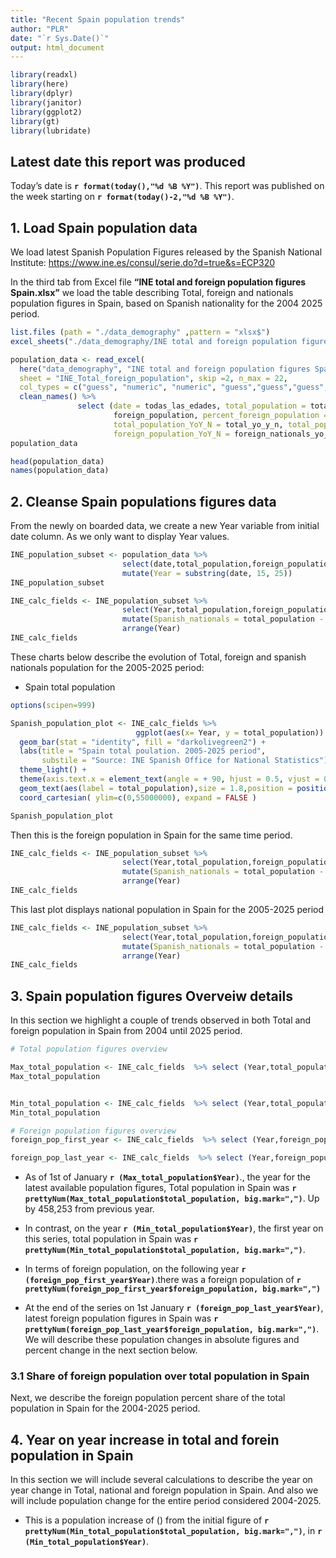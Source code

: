 ```yaml
---
title: "Recent Spain population trends"
author: "PLR"
date: "`r Sys.Date()`"
output: html_document
---
```


```r
library(readxl)
library(here)
library(dplyr)
library(janitor)
library(ggplot2)
library(gt)
library(lubridate)
```

## Latest date this report was produced

Today's date is **`r format(today(),"%d %B %Y")`**. This report was published on the week starting on  **`r format(today()-2,"%d %B %Y")`**. 


## 1. Load Spain population data

We load latest Spanish Population Figures released by the Spanish National Institute: <https://www.ine.es/consul/serie.do?d=true&s=ECP320>

In the third tab from Excel file **"INE total and foreign population figures Spain.xlsx"** we load the table describing Total, foreign and nationals population figures in Spain, based on Spanish nationality for the 2004 2025 period.

```r
list.files (path = "./data_demography" ,pattern = "xlsx$")
excel_sheets("./data_demography/INE total and foreign population figures Spain.xlsx")
```


```r
population_data <- read_excel(
  here("data_demography", "INE total and foreign population figures Spain.xlsx"), 
  sheet = "INE_Total_foreign_population", skip =2, n_max = 22,
  col_types = c("guess", "numeric", "numeric", "guess","guess","guess","guess","guess")) %>% 
  clean_names() %>% 
               select (date = todas_las_edades, total_population = total,
                       foreign_population, percent_foreign_population = percent_foreign_nationals_total_population,
                       total_population_YoY_N = total_yo_y_n, total_population_YoY_perc = total_yo_y_percent,
                       foreign_population_YoY_N = foreign_nationals_yo_y_n, foreign_population_YoY_perc= foreign_total_yo_y_percent)
population_data

head(population_data)
names(population_data)
```


## 2. Cleanse Spain populations figures data

From the newly on boarded data, we create a new Year variable from initial date column. As we only want to display Year values.

```r
INE_population_subset <- population_data %>%
                         select(date,total_population,foreign_population) %>% 
                         mutate(Year = substring(date, 15, 25)) 
INE_population_subset
```
```r
INE_calc_fields <- INE_population_subset %>%                          
                         select(Year,total_population,foreign_population) %>% 
                         mutate(Spanish_nationals = total_population - foreign_population) %>% 
                         arrange(Year)
INE_calc_fields
```

These charts below describe the evolution of Total, foreign and spanish nationals population for the 2005-2025 period:

- Spain total population
```r
options(scipen=999)

Spanish_population_plot <- INE_calc_fields %>% 
                            ggplot(aes(x= Year, y = total_population)) +
  geom_bar(stat = "identity", fill = "darkolivegreen2") +
  labs(title = "Spain total poulation. 2005-2025 period",
       substile = "Source: INE Spanish Office for National Statistics") +
  theme_light() +
  theme(axis.text.x = element_text(angle = + 90, hjust = 0.5, vjust = 0.5)) +
  geom_text(aes(label = total_population),size = 1.8,position = position_dodge(width = 0.2),vjust = -0.30,hjust = 0.50) +
  coord_cartesian( ylim=c(0,55000000), expand = FALSE )

Spanish_population_plot
```
Then this is the foreign population in Spain for the same time period.
```r
INE_calc_fields <- INE_population_subset %>%                          
                         select(Year,total_population,foreign_population) %>% 
                         mutate(Spanish_nationals = total_population - foreign_population) %>% 
                         arrange(Year)
INE_calc_fields
```
This last plot displays national population in Spain for the 2005-2025 period
```r
INE_calc_fields <- INE_population_subset %>%                          
                         select(Year,total_population,foreign_population) %>% 
                         mutate(Spanish_nationals = total_population - foreign_population) %>% 
                         arrange(Year)
INE_calc_fields
```


## 3.  Spain population figures Overveiw details 

In this section we highlight a couple of trends observed in both Total and foreign population in Spain from 2004 until 2025 period.

```r
# Total population figures overview

Max_total_population <- INE_calc_fields  %>% select (Year,total_population) %>% filter(Year == max(INE_calc_fields$Year))
Max_total_population


Min_total_population <- INE_calc_fields  %>% select (Year,total_population) %>% filter(Year == min(INE_calc_fields$Year))
Min_total_population

# Foreign population figures overview
foreign_pop_first_year <- INE_calc_fields  %>% select (Year,foreign_population) %>% filter(Year == 2005)

foreign_pop_last_year <- INE_calc_fields  %>% select (Year,foreign_population) %>% filter(Year == 2025)
```

- As of 1st of January **`r (Max_total_population$Year)`**., the year for the latest available population figures, Total population in Spain was  **`r prettyNum(Max_total_population$total_population, big.mark=",")`**. Up by 458,253 from previous year.

- In contrast, on the year **`r (Min_total_population$Year)`**, the first year on this series, total population in Spain was **`r prettyNum(Min_total_population$total_population, big.mark=",")`**. 

- In terms of foreign population, on the following year **`r (foreign_pop_first_year$Year)`**.there was a foreign population of **`r prettyNum(foreign_pop_first_year$foreign_population, big.mark=",")`** 

- At the end of the series on 1st January **`r (foreign_pop_last_year$Year)`**, latest foreign population figures in Spain was **`r prettyNum(foreign_pop_last_year$foreign_population, big.mark=",")`**. We will describe these population changes in absolute figures and percent change in the next section below.

### 3.1 Share of foreign population over total population in Spain

Next, we describe the foreign population percent share of the total population in Spain for the 2004-2025 period.


## 4. Year on year increase in total and forein population in Spain

In this section we will include several calculations to describe the year on year change in Total, national and foreign population in Spain. And also we will include population change for the entire period considered 2004-2025.

- This is a population increase of () from the initial figure of **`r prettyNum(Min_total_population$total_population, big.mark=",")`**, in **`r (Min_total_population$Year)`**.


